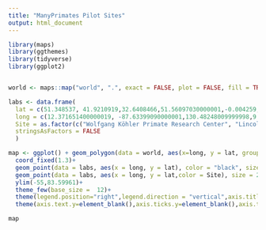 ```yaml
---
title: "ManyPrimates Pilot Sites"
output: html_document
---
```


```r


library(maps)
library(ggthemes)
library(tidyverse)
library(ggplot2)



```


```r

world <- maps::map("world", ".", exact = FALSE, plot = FALSE, fill = TRUE) %>% fortify()

labs <- data.frame(
  lat = c(51.348537, 41.9210919,32.6408466,51.56097030000001,-0.004259,49.415154,55.94232599999999,58.1856575,50.705786,33.75306799999999),
  long = c(12.371651400000019, -87.63399090000001,130.48248009999998,9.952894499999957,36.96367099999998,8.663884000000053,-3.267317999999932,8.144123000000036,-1.2627529999999751,-84.3852819),
  Site = as.factor(c("Wolfgang Köhler Primate Research Center", "Lincoln Park Zoo","Kumamoto Sanctuary","German Primate Center","Sweetwaters Chimpanzee Sanctuary","Heidelberg Zoo", "Edinburgh Zoo", "Kristiansand Zoo", "Monkey Haven","Language Research Center / Ape Cognition & Conservation Initiative")),
  stringsAsFactors = FALSE
  )

map <- ggplot() + geom_polygon(data = world, aes(x=long, y = lat, group = group), fill = "grey") + 
  coord_fixed(1.3)+ 
  geom_point(data = labs, aes(x = long, y = lat), color = "black", size = 3) +
  geom_point(data = labs, aes(x = long, y = lat,color = Site), size = 2)+
  ylim(-55,83.59961)+
  theme_few(base_size =  12)+
  theme(legend.position="right",legend.direction = "vertical",axis.title.x=element_blank(),axis.title.y=element_blank())+
  theme(axis.text.y=element_blank(),axis.ticks.y=element_blank(),axis.text.x=element_blank(),axis.ticks.x=element_blank())

```

```r
map
```

